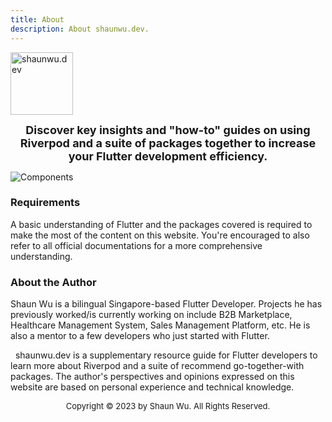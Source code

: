 ```yaml
---
title: About
description: About shaunwu.dev.
---
```

<Image
  src="/assets/symbol.png"
  alt="shaunwu.dev"
  height="100"
/>

**<center><font size="4">Discover key insights and "how-to" guides on using Riverpod and a suite of packages together to increase your Flutter development efficiency.</font></center>**

![Components](/assets/components-row.png)


### Requirements
A basic understanding of Flutter and the packages covered is required to make the most of the content on this website. You're encouraged to also refer to all official documentations for a more comprehensive understanding.

### About the Author
Shaun Wu is a bilingual Singapore-based Flutter Developer. Projects he has previously worked/is currently working on include B2B Marketplace, Healthcare Management System, Sales Management Platform, etc. He is also a mentor to a few developers who just started with Flutter.

&nbsp;
<Info>shaunwu.dev is a supplementary resource guide for Flutter developers to learn more about Riverpod and a suite of recommend go-together-with packages. The author's perspectives and opinions expressed on this website are based on personal experience and technical knowledge.</Info>

<center><font size = "2">Copyright &copy; 2023 by Shaun Wu. All Rights Reserved.</font></center>